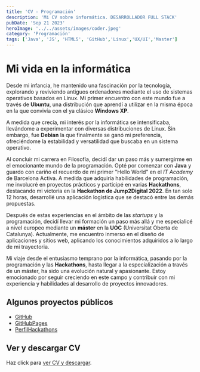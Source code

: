 ```yaml
---
title: 'CV - Programación'
description: 'Mi CV sobre informática. DESARROLLADOR FULL STACK'
pubDate: 'Sep 21 2023'
heroImage: '../../assets/images/coder.jpeg'
category: 'Programación'
tags: ['Java', 'JS', 'HTML5', 'GitHub','Linux','UX/UI','Master']
---
```


# Mi vida en la informática

Desde mi infancia, he mantenido una fascinación por la tecnología, explorando y reviviendo antiguos ordenadores mediante el uso de sistemas operativos basados en Linux. Mi primer encuentro con este mundo fue a través de **Ubuntu**, una distribución que aprendí a utilizar en la misma época en la que convivía con el ya clásico **Windows XP**.

A medida que crecía, mi interés por la informática se intensificaba, llevándome a experimentar con diversas distribuciones de Linux. Sin embargo, fue **Debian** la que finalmente se ganó mi preferencia, ofreciéndome la estabilidad y versatilidad que buscaba en un sistema operativo.

Al concluir mi carrera en Filosofía, decidí dar un paso más y sumergirme en el emocionante mundo de la programación. Opté por comenzar con **Java** y guardo con cariño el recuerdo de mi primer "Hello World" en el *IT Academy* de Barcelona Activa. A medida que adquiría habilidades de programación, me involucré en proyectos prácticos y participé en varias **Hackathons**, destacando mi victoria en la **Hackathon de Jump2Digital 2022**. En tan solo 12 horas, desarrollé una aplicación logística que se destacó entre las demás propuestas.

Después de estas experiencias en el ámbito de las *startups* y la programación, decidí llevar mi formación un paso más allá y me especialicé a nivel europeo mediante un **máster** en la **UOC** (Universitat Oberta de Catalunya). Actualmente, me encuentro inmerso en el diseño de aplicaciones y sitios web, aplicando los conocimientos adquiridos a lo largo de mi trayectoria.

Mi viaje desde el entusiasmo temprano por la informática, pasando por la programación y las **Hackathons**, hasta llegar a la especialización a través de un máster, ha sido una evolución natural y apasionante. Estoy emocionado por seguir creciendo en este campo y contribuir con mi experiencia y habilidades al desarrollo de proyectos innovadores.

## Algunos proyectos públicos

- [GitHub](https://github.com/jramma)
- [GitHubPages](https://jramma.github.io)
- [PerfilHackathons](https://nuwe.io/dev/profile/jramma)

## Ver y descargar CV

<div>
  <p>
    Haz click para <a href="/649369845.pdf">ver CV y descargar</a>.
  </p>
</div>